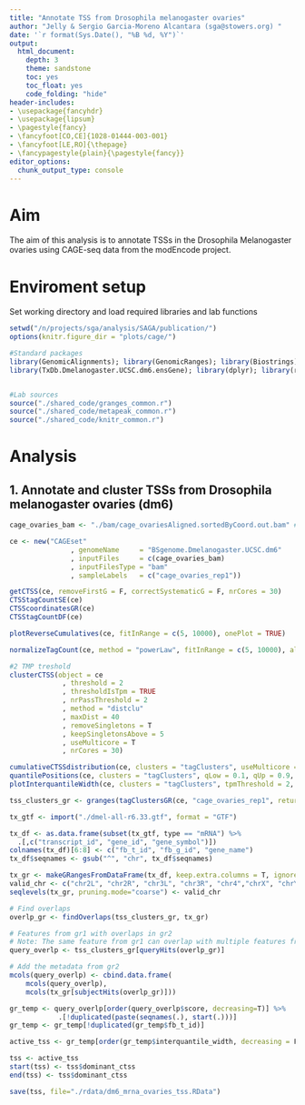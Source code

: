```yaml
---
title: "Annotate TSS from Drosophila melanogaster ovaries"
author: "Jelly & Sergio Garcia-Moreno Alcantara (sga@stowers.org) "
date: '`r format(Sys.Date(), "%B %d, %Y")`'
output:
  html_document:
    depth: 3
    theme: sandstone
    toc: yes
    toc_float: yes
    code_folding: "hide"
header-includes:
- \usepackage{fancyhdr}
- \usepackage{lipsum}
- \pagestyle{fancy}
- \fancyfoot[CO,CE]{1028-01444-003-001}
- \fancyfoot[LE,RO]{\thepage}
- \fancypagestyle{plain}{\pagestyle{fancy}}
editor_options: 
  chunk_output_type: console
---
```


# Aim

The aim of this analysis is to annotate TSSs in the Drosophila Melanogaster ovaries using CAGE-seq data from the modEncode project.

# Enviroment setup

Set working directory and load required libraries and lab functions

```r

setwd("/n/projects/sga/analysis/SAGA/publication/")
options(knitr.figure_dir = "plots/cage/")

#Standard packages
library(GenomicAlignments); library(GenomicRanges); library(Biostrings); library(BSgenome.Dmelanogaster.UCSC.dm6);
library(TxDb.Dmelanogaster.UCSC.dm6.ensGene); library(dplyr); library(reshape2); library(plyranges); library(CAGEr); library(magrittr); library(ggplot2); library(cowplot); library(ggseqlogo); library(gridExtra); library(ggpubr)


#Lab sources
source("./shared_code/granges_common.r")
source("./shared_code/metapeak_common.r")
source("./shared_code/knitr_common.r")

```

# Analysis

## 1. Annotate and cluster TSSs from Drosophila melanogaster ovaries (dm6)

```r

cage_ovaries_bam <- "./bam/cage_ovariesAligned.sortedByCoord.out.bam" # <- load CAGE-seq bam files (there is only 1 replicate)

ce <- new("CAGEset"
               , genomeName     = "BSgenome.Dmelanogaster.UCSC.dm6"
               , inputFiles     = c(cage_ovaries_bam)
               , inputFilesType = "bam"
               , sampleLabels   = c("cage_ovaries_rep1"))

getCTSS(ce, removeFirstG = F, correctSystematicG = F, nrCores = 30)
CTSStagCountSE(ce)
CTSScoordinatesGR(ce)
CTSStagCountDF(ce)

plotReverseCumulatives(ce, fitInRange = c(5, 10000), onePlot = TRUE)

normalizeTagCount(ce, method = "powerLaw", fitInRange = c(5, 10000), alpha = 1.05, T = 10^6)

#2 TMP treshold
clusterCTSS(object = ce
             , threshold = 2
             , thresholdIsTpm = TRUE
             , nrPassThreshold = 2
             , method = "distclu"
             , maxDist = 40
             , removeSingletons = T
             , keepSingletonsAbove = 5
             , useMulticore = T
             , nrCores = 30)

cumulativeCTSSdistribution(ce, clusters = "tagClusters", useMulticore = T, nrCores = 30)
quantilePositions(ce, clusters = "tagClusters", qLow = 0.1, qUp = 0.9, useMulticore = T, nrCores = 30)
plotInterquantileWidth(ce, clusters = "tagClusters", tpmThreshold = 2, qLow = 0.1, qUp = 0.9)

tss_clusters_gr <- granges(tagClustersGR(ce, "cage_ovaries_rep1", returnInterquantileWidth = TRUE,  qLow = 0.1, qUp = 0.9), use.mcols = T)

tx_gtf <- import("./dmel-all-r6.33.gtf", format = "GTF")

tx_df <- as.data.frame(subset(tx_gtf, type == "mRNA") %>%
  .[,c("transcript_id", "gene_id", "gene_symbol")])
colnames(tx_df)[6:8] <- c("fb_t_id", "fb_g_id", "gene_name")
tx_df$seqnames <- gsub("^", "chr", tx_df$seqnames)

tx_gr <- makeGRangesFromDataFrame(tx_df, keep.extra.columns = T, ignore.strand = F)
valid_chr <- c("chr2L", "chr2R", "chr3L", "chr3R", "chr4","chrX", "chrY")
seqlevels(tx_gr, pruning.mode="coarse") <- valid_chr

# Find overlaps
overlp_gr <- findOverlaps(tss_clusters_gr, tx_gr)

# Features from gr1 with overlaps in gr2
# Note: The same feature from gr1 can overlap with multiple features from gr2
query_overlp <- tss_clusters_gr[queryHits(overlp_gr)]

# Add the metadata from gr2
mcols(query_overlp) <- cbind.data.frame(
    mcols(query_overlp),
    mcols(tx_gr[subjectHits(overlp_gr)]))

gr_temp <- query_overlp[order(query_overlp$score, decreasing=T)] %>% 
            .[!duplicated(paste(seqnames(.), start(.)))]
gr_temp <- gr_temp[!duplicated(gr_temp$fb_t_id)]

active_tss <- gr_temp[order(gr_temp$interquantile_width, decreasing = F)] # <- order based on interquantile width

tss <- active_tss
start(tss) <- tss$dominant_ctss
end(tss) <- tss$dominant_ctss

save(tss, file="./rdata/dm6_mrna_ovaries_tss.RData")

```

